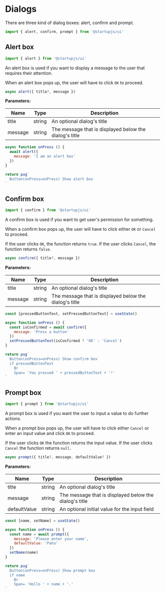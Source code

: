 
# Dialogs

There are three kind of dialog boxes: alert, confirm and prompt.

```js
import { alert, confirm, prompt } from '@startupjs/ui'
```

## Alert box

```js
import { alert } from '@startupjs/ui'
```

An alert box is used if you want to display a message to the user that requires their attention.

When an alert box pops up, the user will have to click `OK` to proceed.

```js
async alert({ title?, message })
```

**Parameters:**

| Name    | Type   | Description                                            |
|---------|--------|--------------------------------------------------------|
| title   | string | An optional dialog's title                             |
| message | string | The message that is displayed below the dialog's title |

```jsx example
async function onPress () {
  await alert({
    message: 'I am an alert box'
  })
}

return pug`
  Button(onPress=onPress) Show alert box
`
```

## Confirm box

```js
import { confirm } from '@startupjs/ui'
```

A confirm box is used if you want to get user's permission for something.

When a confirm box pops up, the user will have to click either `OK` or `Cancel` to proceed.

If the user clicks `OK`, the function returns `true`. If the user clicks `Cancel`, the function returns `false`.

```js
async confirm({ title?, message })
```

**Parameters:**

| Name    | Type   | Description                                            |
|---------|--------|--------------------------------------------------------|
| title   | string | An optional dialog's title                             |
| message | string | The message that is displayed below the dialog's title |

```jsx example
const [pressedButtonText, setPressedButtonText] = useState()

async function onPress () {
  const isConfirmed = await confirm({
    message: 'Press a button'
  })
  setPressedButtonText(isConfirmed ? 'OK' : 'Cancel')
}

return pug`
  Button(onPress=onPress) Show confirm box
  if pressedButtonText
    Br
    Span= 'You pressed ' + pressedButtonText + '!'
`
```

## Prompt box

```js
import { prompt } from '@startupjs/ui'
```

A prompt box is used if you want the user to input a value to do further actions.

When a prompt box pops up, the user will have to click either `Cancel` or enter an input value and click `OK` to proceed.

If the user clicks `OK` the function returns the input value. If the user clicks `Cancel` the function returns `null`.

```js
async prompt({ title?, message, defaultValue? })
```

**Parameters:**

| Name         | Type   | Description                                            |
|--------------|--------|--------------------------------------------------------|
| title        | string | An optional dialog's title                             |
| message      | string | The message that is displayed below the dialog's title |
| defaultValue | string | An optional initial value for the input field          |

```jsx example
const [name, setName] = useState()

async function onPress () {
  const name = await prompt({
    message: 'Please enter your name',
    defaultValue: 'Paha'
  })
  setName(name)
}

return pug`
  Button(onPress=onPress) Show prompt box
  if name
    Br
    Span= 'Hello ' + name + '.'
`
```
